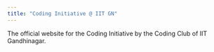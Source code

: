 ```yaml
---
title: "Coding Initiative @ IIT GN"
---
```


The official website for the Coding Initiative by the Coding Club of IIT Gandhinagar.

